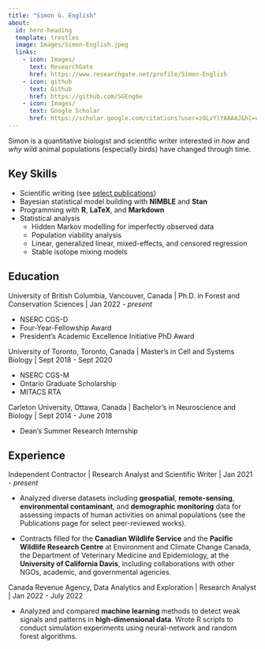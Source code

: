 ```yaml
---
title: "Simon G. English"
about:
  id: hero-heading
  template: trestles
  image: Images/Simon-English.jpeg
  links:
    - icon: Images/
      text: ResearchGate
      href: https://www.researchgate.net/profile/Simon-English
    - icon: github
      text: Github
      href: https://github.com/SGEng6e
    - icon: Images/
      text: Google Scholar
      href: https://scholar.google.com/citations?user=z0LvYlYAAAAJ&hl=en
---
```


::: {#hero-heading}
Simon is a quantitative biologist and scientific writer interested in *how* and *why* wild animal populations (especially birds) have changed through time.

## Key Skills

-   Scientific writing (see [select publications](contributions.qmd))
-   Bayesian statistical model building with **NIMBLE** and **Stan**
-   Programming with **R**, **LaTeX**, and **Markdown**
-   Statistical analysis
    -   Hidden Markov modelling for imperfectly observed data
    -   Population viability analysis
    -   Linear, generalized linear, mixed-effects, and censored regression
    -   Stable isotope mixing models
:::

## Education

University of British Columbia, Vancouver, Canada \| Ph.D. in Forest and Conservation Sciences \| Jan 2022 - *present*

-   NSERC CGS-D
-   Four-Year-Fellowship Award
-   President's Academic Excellence Initiative PhD Award

University of Toronto, Toronto, Canada \| Master's in Cell and Systems Biology \| Sept 2018 - Sept 2020

-   NSERC CGS-M
-   Ontario Graduate Scholarship
-   MITACS RTA

Carleton University, Ottawa, Canada \| Bachelor's in Neuroscience and Biology \| Sept 2014 - June 2018

-   Dean's Summer Research Internship

## Experience

Independent Contractor \| Research Analyst and Scientific Writer \| Jan 2021 - *present*

- Analyzed diverse datasets including **geospatial**, **remote-sensing**, **environmental contaminant**, and **demographic monitoring** data for assessing impacts of human activities on animal populations (see the Publications page for select peer-reviewed works).

- Contracts filled for the **Canadian Wildlife Service** and the **Pacific Wildlife Research Centre** at Environment and Climate Change Canada, the Department of Veterinary Medicine and Epidemiology, at the **University of California Davis**, including collaborations with other NGOs, academic, and governmental agencies.

Canada Revenue Agency, Data Analytics and Exploration \| Research Analyst \| Jan 2022 - July 2022

- Analyzed and compared **machine learning** methods to detect weak signals and patterns in **high-dimensional data**. Wrote R scripts to conduct simulation experiments using neural-network and random forest algorithms.
